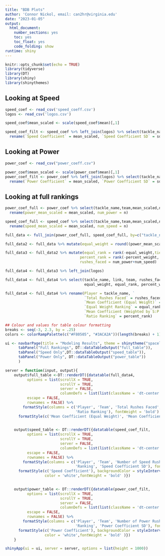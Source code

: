 ```yaml
---
title: "BDB Plots"
author: 'Connor Nickol, email: can2hr@virginia.edu'
date: "2023-01-05"
output:
  html_document:
    number_sections: yes
    toc: yes
    toc_float: yes
    code_folding: show
runtime: shiny    
---
```


```r
knitr::opts_chunk$set(echo = TRUE)
library(tidyverse)
library(DT)
library(shiny)
library(shinythemes)
```

## Looking at Speed
```r
speed_coef <- read_csv('speed_coeff.csv')
logos <- read_csv('logos.csv')

speed_coef$mean_scaled <- scale(speed_coef$mean)[,1]

speed_coef_filt <- speed_coef %>% left_join(logos) %>% select(tackle_name, link,team, n, mean_scaled, sd) %>% mutate(mean_scaled = round(mean_scaled, 3),sd = round(sd,3),Ranking = rank(-mean_scaled, ties.method = 'first')) %>% 
  rename(`Speed Coefficient` = mean_scaled, `Speed Coefficient SD` = sd, `Number of Speed Rushes Faced` = n, ` ` = link, Player = tackle_name, Team = team)

```
## Looking at Power
```r
power_coef <- read_csv("power_coeff.csv")

power_coef$mean_scaled <- scale(power_coef$mean)[,1]
power_coef_filt <- power_coef %>% left_join(logos) %>% select(tackle_name, link,team, n, mean_scaled, sd) %>% mutate(mean_scaled = round(mean_scaled, 3),sd = round(sd,3),Ranking = rank(-mean_scaled, ties.method = 'first')) %>% 
  rename(`Power Coefficient` = mean_scaled, `Power Coefficient SD` = sd, `Number of Power Rushes Faced` = n, ` ` = link, Player = tackle_name, Team = team)

```

## Looking at full rankings
```r
power_coef_full <- power_coef %>% select(tackle_name,team,mean_scaled,n) %>% 
  rename(power_mean_scaled = mean_scaled, num_power = n)

speed_coef_full <- speed_coef %>% select(tackle_name,team,mean_scaled,n) %>% 
  rename(speed_mean_scaled = mean_scaled, num_speed = n)

full_data <- full_join(power_coef_full, speed_coef_full, by=c("tackle_name", "team")) %>% na.omit()

full_data2 <- full_data %>% mutate(equal_weight = round((power_mean_scaled + speed_mean_scaled)/2,3),percent_weight = round(((power_mean_scaled)*.79 + (speed_mean_scaled)*.21)/2,3)) %>% select(-c(power_mean_scaled,speed_mean_scaled))

full_data3 <- full_data2 %>% mutate(equal_rank = rank(-equal_weight,ties.method = 'first'),
                                  percent_rank = rank(-percent_weight, ties.method = 'first'),
                                  rushes_faced = num_power+num_speed)

full_data4 <- full_data3 %>% left_join(logos)

full_data4 <- full_data4 %>% select(tackle_name, link, team, rushes_faced,
                                    equal_weight, equal_rank, percent_weight, percent_rank)

full_data4 <- full_data4 %>% rename(Player = tackle_name, `            ` = link, Team = team,
                                    `Total Rushes Faced` = rushes_faced, 
                                    `Mean Coefficient (Equal Weight)` = equal_weight,
                                    `Equal Weight Ranking` = equal_rank, 
                                    `Mean Coefficient (Weighted by S:P Ratio)` = percent_weight,
                                    `Ratio Ranking` = percent_rank)

```

```r
## Colour and values for table colour formatting
breaks <- seq(-3, 2.3, by = .25)
colors <- colorRampPalette(c("#F80505", "#3ACA2A"))(length(breaks) + 1)

ui <- navbarPage(title = "Modeling Results", theme = shinytheme("spacelab"),
      tabPanel("Full Rankings", DT::dataTableOutput("full_table")), 
      tabPanel("Speed Only",DT::dataTableOutput("speed_table")), 
      tabPanel("Power Only", DT::dataTableOutput("power_table"))
      )

server = function(input, output){
    output$full_table <-DT::renderDT({datatable(full_data4,
          options = list(scrollX = TRUE,
                         scrollY = TRUE,
                         server = FALSE,
                         columnDefs = list(list(className = 'dt-center',width = '500px',targets = '_all'))),
          escape = FALSE,
          rownames = FALSE) %>% 
        formatStyle(columns = c('Player', 'Team', 'Total Rushes Faced', 'Equal Weight Ranking',
                                'Ratio Ranking'), fontWeight = 'bold') %>% 
      formatStyle(c('Mean Coefficient (Equal Weight)', 'Mean Coefficient (Weighted by S:P Ratio)'), backgroundColor = styleInterval(breaks, colors), color = 'white',fontWeight = 'bold' )})

    
    output$speed_table <- DT::renderDT({datatable(speed_coef_filt,
          options = list(scrollX = TRUE,
                         scrollY = TRUE,
                         server = FALSE,
                         columnDefs = list(list(className = 'dt-center',width = '500px' ,targets = '_all'))),
          escape = FALSE,
          rownames = FALSE) %>% 
        formatStyle(columns = c('Player', 'Team', 'Number of Speed Rushes Faced', 
                                'Ranking', 'Speed Coefficient SD'), fontWeight = 'bold') %>% 
      formatStyle(c('Speed Coefficient'), backgroundColor = styleInterval(breaks, colors),
                  color = 'white',fontWeight = 'bold' )})

    
    output$power_table <- DT::renderDT({datatable(power_coef_filt,
          options = list(scrollX = TRUE,
                         scrollY = TRUE,
                         server = FALSE,
                         columnDefs = list(list(className = 'dt-center',width = '500px' ,targets = '_all'))),
          escape = FALSE,
          rownames = FALSE) %>% 
        formatStyle(columns = c('Player', 'Team', 'Number of Power Rushes Faced', 
                                'Ranking', 'Power Coefficient SD'), fontWeight = 'bold') %>% 
      formatStyle(c('Power Coefficient'), backgroundColor = styleInterval(breaks, colors),
                  color = 'white',fontWeight = 'bold' )})
    }

shinyApp(ui = ui, server = server, options = list(height = 1000))
```



